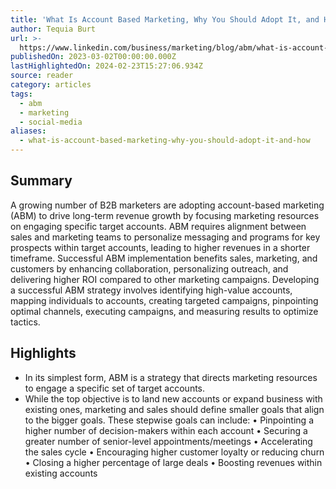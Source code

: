 ```yaml
---
title: 'What Is Account Based Marketing, Why You Should Adopt It, and How'
author: Tequia Burt
url: >-
  https://www.linkedin.com/business/marketing/blog/abm/what-is-account-based-marketing-10-definitions-from-the-experts
publishedOn: 2023-03-02T00:00:00.000Z
lastHighlightedOn: 2024-02-23T15:27:06.934Z
source: reader
category: articles
tags:
  - abm
  - marketing
  - social-media
aliases:
  - what-is-account-based-marketing-why-you-should-adopt-it-and-how
---
```

## Summary

A growing number of B2B marketers are adopting account-based marketing (ABM) to drive long-term revenue growth by focusing marketing resources on engaging specific target accounts. ABM requires alignment between sales and marketing teams to personalize messaging and programs for key prospects within target accounts, leading to higher revenues in a shorter timeframe. Successful ABM implementation benefits sales, marketing, and customers by enhancing collaboration, personalizing outreach, and delivering higher ROI compared to other marketing campaigns. Developing a successful ABM strategy involves identifying high-value accounts, mapping individuals to accounts, creating targeted campaigns, pinpointing optimal channels, executing campaigns, and measuring results to optimize tactics.

## Highlights
- In its simplest form, ABM is a strategy that directs marketing resources to engage a specific set of target accounts.
- While the top objective is to land new accounts or expand business with existing ones, marketing and sales should define smaller goals that align to the bigger goals. These stepwise goals can include:
  • Pinpointing a higher number of decision-makers within each account
  • Securing a greater number of senior-level appointments/meetings
  • Accelerating the sales cycle
  • Encouraging higher customer loyalty or reducing churn
  • Closing a higher percentage of large deals
  • Boosting revenues within existing accounts
